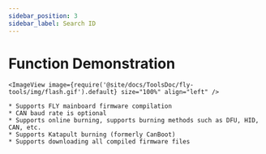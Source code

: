 ```yaml
---
sidebar_position: 3
sidebar_label: Search ID
---
```


# Function Demonstration

    <ImageView image={require('@site/docs/ToolsDoc/fly-tools/img/flash.gif').default} size="100%" align="left" />

    * Supports FLY mainboard firmware compilation
    * CAN baud rate is optional
    * Supports online burning, supports burning methods such as DFU, HID, CAN, etc.
    * Supports Katapult burning (formerly CanBoot)
    * Supports downloading all compiled firmware files

